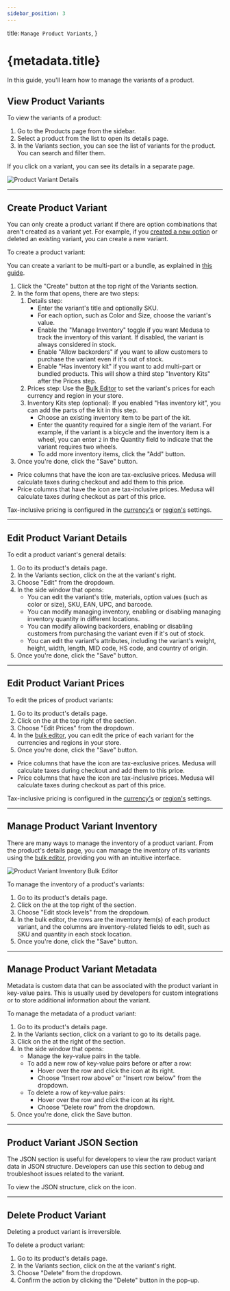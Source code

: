 ```yaml
---
sidebar_position: 3
---
```



  title: `Manage Product Variants`,
}

# {metadata.title}

In this guide, you'll learn how to manage the variants of a product.

## View Product Variants

To view the variants of a product:

1. Go to the Products page from the sidebar.
2. Select a product from the list to open its details page.
3. In the Variants section, you can see the list of variants for the product. You can search and filter them.

If you click on a variant, you can see its details in a separate page.

![Product Variant Details](https://res.cloudinary.com/dza7lstvk/image/upload/v1739813067/User%20Guide/Screenshot_2025-02-17_at_7.24.04_PM_deaj7w.png)

---

## Create Product Variant

You can only create a product variant if there are option combinations that aren't created as a variant yet. For example, if you [created a new option](../edit/page.mdx#create-options) or deleted an existing variant, you can create a new variant.

To create a product variant:

<Note title="Tip">

You can create a variant to be multi-part or a bundle, as explained in [this guide](../create/page.mdx#types-of-products-to-create).

</Note>

1. Click the "Create" button at the top right of the Variants section.
2. In the form that opens, there are two steps:
    1. Details step:
        - Enter the variant's title and optionally SKU.
        - For each option, such as Color and Size, choose the variant's value.
        - Enable the "Manage Inventory" toggle if you want Medusa to track the inventory of this variant. If disabled, the variant is always considered in stock.
        - Enable "Allow backorders" if you want to allow customers to purchase the variant even if it's out of stock.
        - Enable "Has inventory kit" if you want to add multi-part or bundled products. This will show a third step "Inventory Kits" after the Prices step.
    2. Prices step: Use the [Bulk Editor](../../tips/bulk-editor/page.mdx) to set the variant's prices for each currency and region in your store.
    3. Inventory Kits step (optional): If you enabled "Has inventory kit", you can add the parts of the kit in this step.
        - Choose an existing inventory item to be part of the kit.
        - Enter the quantity required for a single item of the variant. For example, if the variant is a bicycle and the inventory item is a wheel, you can enter `2` in the Quantity field to indicate that the variant requires two wheels.
        - To add more inventory items, click the "Add" button.
3. Once you're done, click the "Save" button.

<Note title="Tips">

- Price columns that have the <InlineIcon Icon={TaxExclusive} alt="tax-exclusive" /> icon are tax-exclusive prices. Medusa will calculate taxes during checkout and add them to this price.
- Price columns that have the <InlineIcon Icon={TaxInclusive} alt="tax-inclusive" /> icon are tax-inclusive prices. Medusa will calculate taxes during checkout as part of this price.

Tax-inclusive pricing is configured in the [currency's](../../settings/store/page.mdx#edit-tax-inclusive-setting-for-currency) or [region's](../../settings/regions/page.mdx#tax-inclusive-pricing-for-regions) settings.

</Note>

---

## Edit Product Variant Details

To edit a product variant's general details:

1. Go to its product's details page.
2. In the Variants section, click on the <InlineIcon Icon={EllipsisVertical} alt="three-dots" /> at the variant's right.
3. Choose "Edit" from the dropdown.
4. In the side window that opens:
    - You can edit the variant's title, materials, option values (such as color or size), SKU, EAN, UPC, and barcode.
    - You can modify managing inventory, enabling or disabling managing inventory quantity in different locations.
    - You can modify allowing backorders, enabling or disabling customers from purchasing the variant even if it's out of stock.
    - You can edit the variant's attributes, including the variant's weight, height, width, length, MID code, HS code, and country of origin.
5. Once you're done, click the "Save" button.

---

## Edit Product Variant Prices

To edit the prices of product variants:

1. Go to its product's details page.
2. Click on the <InlineIcon Icon={EllipsisVertical} alt="three-dots" /> at the top right of the section.
3. Choose "Edit Prices" from the dropdown.
4. In the [bulk editor](../../tips/bulk-editor/page.mdx), you can edit the price of each variant for the currencies and regions in your store.
5. Once you're done, click the "Save" button.

<Note title="Tips">

- Price columns that have the <InlineIcon Icon={TaxExclusive} alt="tax-exclusive" /> icon are tax-exclusive prices. Medusa will calculate taxes during checkout and add them to this price.
- Price columns that have the <InlineIcon Icon={TaxInclusive} alt="tax-inclusive" /> icon are tax-inclusive prices. Medusa will calculate taxes during checkout as part of this price.

Tax-inclusive pricing is configured in the [currency's](../../settings/store/page.mdx#edit-tax-inclusive-setting-for-currency) or [region's](../../settings/regions/page.mdx#tax-inclusive-pricing-for-regions) settings.

</Note>

---

## Manage Product Variant Inventory

There are many ways to manage the inventory of a product variant. From the product's details page, you can manage the inventory of its variants using the [bulk editor](../../tips/bulk-editor/page.mdx), providing you with an intuitive interface.

![Product Variant Inventory Bulk Editor](https://res.cloudinary.com/dza7lstvk/image/upload/v1739813716/User%20Guide/Screenshot_2025-02-17_at_7.35.03_PM_esoybv.png)

To manage the inventory of a product's variants:

1. Go to its product's details page.
2. Click on the <InlineIcon Icon={EllipsisVertical} alt="three-dots" /> at the top right of the section.
3. Choose "Edit stock levels" from the dropdown.
4. In the bulk editor, the rows are the inventory item(s) of each product variant, and the columns are inventory-related fields to edit, such as SKU and quantity in each stock location.
5. Once you're done, click the "Save" button.

---

## Manage Product Variant Metadata

Metadata is custom data that can be associated with the product variant in key-value pairs. This is usually used by developers for custom integrations or to store additional information about the variant.

To manage the metadata of a product variant:

1. Go to its product's details page.
2. In the Variants section, click on a variant to go to its details page.
3. Click on the <InlineIcon Icon={ArrowUpRightOnBox} alt="arrow" /> at the right of the section.
4. In the side window that opens:
    - Manage the key-value pairs in the table.
    - To add a new row of key-value pairs before or after a row:
        - Hover over the row and click the <InlineIcon Icon={EllipsisVertical} alt="three-dots" /> icon at its right.
        - Choose "Insert row above" or "Insert row below" from the dropdown.
    - To delete a row of key-value pairs:
        - Hover over the row and click the <InlineIcon Icon={EllipsisVertical} alt="three-dots" /> icon at its right.
        - Choose "Delete row" from the dropdown.
5. Once you're done, click the Save button.

---

## Product Variant JSON Section

The JSON section is useful for developers to view the raw product variant data in JSON structure. Developers can use this section to debug and troubleshoot issues related to the variant.

To view the JSON structure, click on the <InlineIcon Icon={ArrowUpRightOnBox} alt="Expand" /> icon.

---

## Delete Product Variant

<Note type="warning">

Deleting a product variant is irreversible.

</Note>

To delete a product variant:

1. Go to its product's details page.
2. In the Variants section, click on the <InlineIcon Icon={EllipsisVertical} alt="three-dots" /> at the variant's right.
3. Choose "Delete" from the dropdown.
4. Confirm the action by clicking the "Delete" button in the pop-up.
